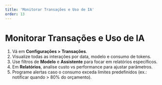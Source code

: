 ```yaml
---
title: 'Monitorar Transações e Uso de IA'
order: 13
---
```


# Monitorar Transações e Uso de IA

1. Vá em **Configurações > Transações**.
2. Visualize todas as interações por data, modelo e consumo de tokens.
3. Use filtros de **Modelo** e **Assistente** para focar em relatórios específicos.
4. Em **Relatórios**, analise custo vs performance para ajustar parâmetros.
5. Programe alertas caso o consumo exceda limites predefinidos (ex.: notificar quando > 80% do orçamento). 